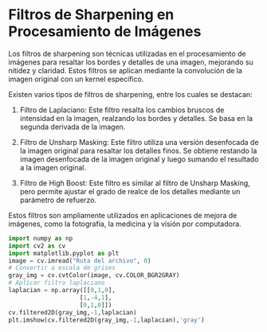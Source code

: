 # Filtros de Sharpening en Procesamiento de Imágenes

Los filtros de sharpening son técnicas utilizadas en el procesamiento de imágenes para resaltar los bordes y detalles de una imagen, mejorando su nitidez y claridad. Estos filtros se aplican mediante la convolución de la imagen original con un kernel específico.

Existen varios tipos de filtros de sharpening, entre los cuales se destacan:

1. Filtro de Laplaciano: Este filtro resalta los cambios bruscos de intensidad en la imagen, realzando los bordes y detalles. Se basa en la segunda derivada de la imagen.

2. Filtro de Unsharp Masking: Este filtro utiliza una versión desenfocada de la imagen original para resaltar los detalles finos. Se obtiene restando la imagen desenfocada de la imagen original y luego sumando el resultado a la imagen original.

3. Filtro de High Boost: Este filtro es similar al filtro de Unsharp Masking, pero permite ajustar el grado de realce de los detalles mediante un parámetro de refuerzo.

Estos filtros son ampliamente utilizados en aplicaciones de mejora de imágenes, como la fotografía, la medicina y la visión por computadora.
```py 
import numpy as np
import cv2 as cv
import matplotlib.pyplot as plt
image = cv.imread("Ruta del archivo", 0)
# Convertir a escala de grises
gray_img = cv.cvtColor(image, cv.COLOR_BGR2GRAY)
# Aplicar filtro laplaciano
laplacian = np.array([[0,1,0],
                    [1,-4,1],
                    [0,1,0]])
cv.filtered2D(gray_img,-1,laplacian)
plt.imshow(cv.filtered2D(gray_img,-1,laplacian),'gray')
```